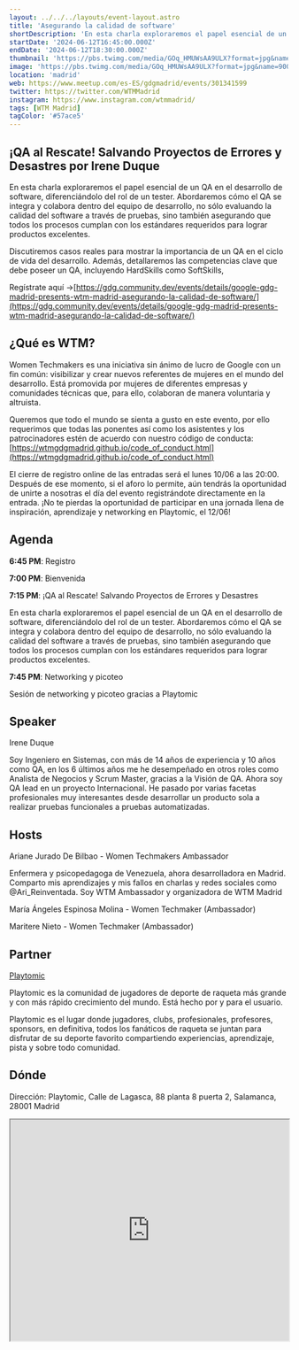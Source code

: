 ```yaml
---
layout: ../../../layouts/event-layout.astro
title: 'Asegurando la calidad de software'
shortDescription: 'En esta charla exploraremos el papel esencial de un QA en el desarrollo de software, diferenciándolo del rol de un tester.'
startDate: '2024-06-12T16:45:00.000Z'
endDate: '2024-06-12T18:30:00.000Z'
thumbnail: 'https://pbs.twimg.com/media/GOq_HMUWsAA9ULX?format=jpg&name=900x900'
image: 'https://pbs.twimg.com/media/GOq_HMUWsAA9ULX?format=jpg&name=900x900'
location: 'madrid'
web: https://www.meetup.com/es-ES/gdgmadrid/events/301341599
twitter: https://twitter.com/WTMMadrid
instagram: https://www.instagram.com/wtmmadrid/
tags: [WTM Madrid]
tagColor: '#57ace5'
---
```


## ¡QA al Rescate! Salvando Proyectos de Errores y Desastres por Irene Duque

En esta charla exploraremos el papel esencial de un QA en el desarrollo de software, diferenciándolo del rol de un tester. Abordaremos cómo el QA se integra y colabora dentro del equipo de desarrollo, no sólo evaluando la calidad del software a través de pruebas, sino también asegurando que todos los procesos cumplan con los estándares requeridos para lograr productos excelentes.

Discutiremos casos reales para mostrar la importancia de un QA en el ciclo de vida del desarrollo. Además, detallaremos las competencias clave que debe poseer un QA, incluyendo HardSkills como SoftSkills,

Regístrate aquí ->[https://gdg.community.dev/events/details/google-gdg-madrid-presents-wtm-madrid-asegurando-la-calidad-de-software/](https://gdg.community.dev/events/details/google-gdg-madrid-presents-wtm-madrid-asegurando-la-calidad-de-software/)

## ¿Qué es WTM?

Women Techmakers es una iniciativa sin ánimo de lucro de Google con un fin común: visibilizar y crear nuevos referentes de mujeres en el mundo del desarrollo. Está promovida por mujeres de diferentes empresas y comunidades técnicas que, para ello, colaboran de manera voluntaria y altruista.

Queremos que todo el mundo se sienta a gusto en este evento, por ello requerimos que todas las ponentes así como los asistentes y los patrocinadores estén de acuerdo con nuestro código de conducta: [https://wtmgdgmadrid.github.io/code_of_conduct.html](https://wtmgdgmadrid.github.io/code_of_conduct.html)

El cierre de registro online de las entradas será el lunes 10/06 a las 20:00. Después de ese momento, si el aforo lo permite, aún tendrás la oportunidad de unirte a nosotras el día del evento registrándote directamente en la entrada. ¡No te pierdas la oportunidad de participar en una jornada llena de inspiración, aprendizaje y networking en Playtomic, el 12/06!

## Agenda

**6:45 PM**: Registro

**7:00 PM**: Bienvenida

**7:15 PM**: ¡QA al Rescate! Salvando Proyectos de Errores y Desastres

En esta charla exploraremos el papel esencial de un QA en el desarrollo de software, diferenciándolo del rol de un tester. Abordaremos cómo el QA se integra y colabora dentro del equipo de desarrollo, no sólo evaluando la calidad del software a través de pruebas, sino también asegurando que todos los procesos cumplan con los estándares requeridos para lograr productos excelentes.

**7:45 PM**: Networking y picoteo

Sesión de networking y picoteo gracias a Playtomic

## Speaker

Irene Duque

Soy Ingeniero en Sistemas, con más de 14 años de experiencia y 10 años como QA, en los 6 últimos años me he desempeñado en otros roles como Analista de Negocios y Scrum Master, gracias a la Visión de QA. Ahora soy QA lead en un proyecto Internacional. He pasado por varias facetas profesionales muy interesantes desde desarrollar un producto sola a realizar pruebas funcionales a pruebas automatizadas.

## Hosts

Ariane Jurado De Bilbao - Women Techmakers Ambassador

Enfermera y psicopedagoga de Venezuela, ahora desarrolladora en Madrid. Comparto mis aprendizajes y mis fallos en charlas y redes sociales como @Ari_Reinventada. Soy WTM Ambassador y organizadora de WTM Madrid

María Ángeles Espinosa Molina - Women Techmaker (Ambassador)

Maritere Nieto - Women Techmaker (Ambassador)

## Partner

[Playtomic](https://playtomic.io/)

Playtomic es la comunidad de jugadores de deporte de raqueta más grande y con más rápido crecimiento del mundo. Está hecho por y para el usuario.

Playtomic es el lugar donde jugadores, clubs, profesionales, profesores, sponsors, en definitiva, todos los fanáticos de raqueta se juntan para disfrutar de su deporte favorito compartiendo experiencias, aprendizaje, pista y sobre todo comunidad.

## Dónde

Dirección: Playtomic, Calle de Lagasca, 88 planta 8 puerta 2, Salamanca, 28001 Madrid

<iframe
  style="width: 100%; height: 400px;"
  height="400"
  allowfullscreen=""
  loading="lazy"
  referrerpolicy="no-referrer-when-downgrade"
  src="https://www.google.com/maps/embed?pb=!1m18!1m12!1m3!1d3037.0412684022167!2d-3.689572443774876!3d40.43008508141378!2m3!1f0!2f0!3f0!3m2!1i1024!2i768!4f13.1!3m3!1m2!1s0xd422895c9d8330b%3A0xc618b6d49ddc40b3!2sCalle%20de%20Lagasca%2C%2088%2C%20Salamanca%2C%2028001%20Madrid!5e0!3m2!1ses!2ses!4v1717098192087!5m2!1ses!2ses"
  aria-label="Playtomic, Calle de Lagasca, 88 planta 8 puerta 2, Salamanca, 28001 Madrid"
></iframe>
